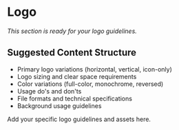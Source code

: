# Logo

*This section is ready for your logo guidelines.*

## Suggested Content Structure

- Primary logo variations (horizontal, vertical, icon-only)
- Logo sizing and clear space requirements
- Color variations (full-color, monochrome, reversed)
- Usage do's and don'ts
- File formats and technical specifications
- Background usage guidelines

Add your specific logo guidelines and assets here.